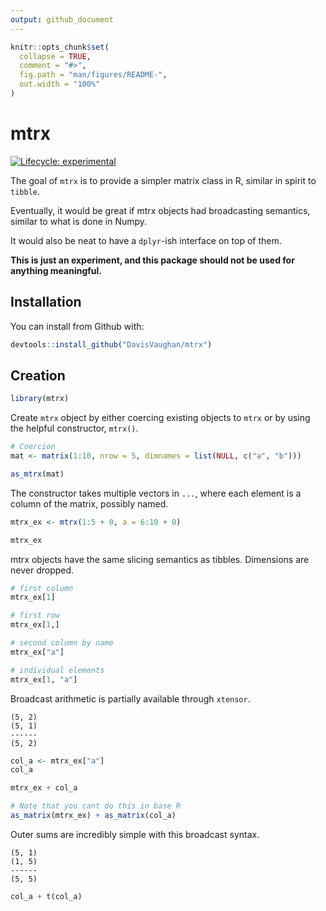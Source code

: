 ```yaml
---
output: github_document
---
```


<!-- README.md is generated from README.Rmd. Please edit that file -->

```r
knitr::opts_chunk$set(
  collapse = TRUE,
  comment = "#>",
  fig.path = "man/figures/README-",
  out.width = "100%"
)
```

# mtrx

[![Lifecycle: experimental](https://img.shields.io/badge/lifecycle-experimental-orange.svg)](https://www.tidyverse.org/lifecycle/#experimental)

The goal of `mtrx` is to provide a simpler matrix class in R, similar in spirit
to `tibble`.

Eventually, it would be great if mtrx objects had broadcasting semantics, 
similar to what is done in Numpy.

It would also be neat to have a `dplyr`-ish interface on top of them.

**This is just an experiment, and this package should not be used for anything meaningful.**

## Installation

You can install from Github with:

```r
devtools::install_github("DavisVaughan/mtrx")
```


## Creation

```r
library(mtrx)
```


Create `mtrx` object by either coercing existing objects to `mtrx` or
by using the helpful constructor, `mtrx()`.

```r
# Coercion
mat <- matrix(1:10, nrow = 5, dimnames = list(NULL, c("a", "b")))

as_mtrx(mat)
```

The constructor takes multiple vectors in `...`, where each element is a column
of the matrix, possibly named.

```r
mtrx_ex <- mtrx(1:5 + 0, a = 6:10 + 0)

mtrx_ex
```

mtrx objects have the same slicing semantics as tibbles. Dimensions are never
dropped.

```r
# first column
mtrx_ex[1]

# first row
mtrx_ex[1,]

# second column by name
mtrx_ex["a"]

# individual elements
mtrx_ex[1, "a"]
```

Broadcast arithmetic is partially available through `xtensor`.

```
(5, 2)
(5, 1)
------
(5, 2)
```

```r
col_a <- mtrx_ex["a"]
col_a

mtrx_ex + col_a

# Note that you cant do this in base R
as_matrix(mtrx_ex) + as_matrix(col_a)
```

Outer sums are incredibly simple with this broadcast syntax.

```
(5, 1)
(1, 5)
------
(5, 5)
```


```r
col_a + t(col_a)
```

